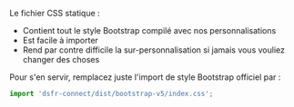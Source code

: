 Le fichier CSS statique :

- Contient tout le style Bootstrap compilé avec nos personnalisations
- Est facile à importer
- Rend par contre difficile la sur-personnalisation si jamais vous vouliez changer des choses

Pour s'en servir, remplacez juste l'import de style Bootstrap officiel par :

```ts
import 'dsfr-connect/dist/bootstrap-v5/index.css';
```
